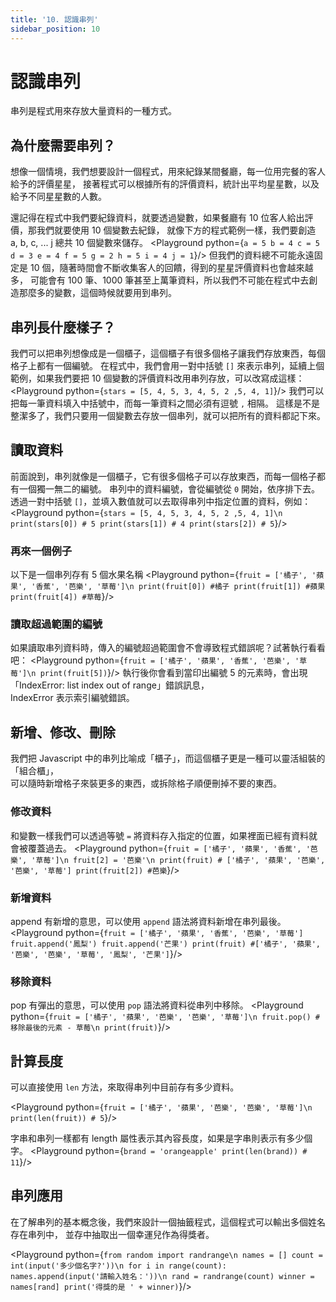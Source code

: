 ```yaml
---
title: '10. 認識串列'
sidebar_position: 10
---
```


# 認識串列
串列是程式用來存放大量資料的一種方式。

## 為什麼需要串列？
想像一個情境，我們想要設計一個程式，用來紀錄某間餐廳，每一位用完餐的客人給予的評價星星，
接著程式可以根據所有的評價資料，統計出平均星星數，以及給予不同星星數的人數。

還記得在程式中我們要紀錄資料，就要透過變數，如果餐廳有 10 位客人給出評價，那我們就要使用 10 個變數去紀錄，
就像下方的程式範例一樣，我們要創造 a, b, c, ... j 總共 10 個變數來儲存。
<Playground python={`
a = 5
b = 4
c = 5
d = 3
e = 4
f = 5
g = 2
h = 5
i = 4
j = 1
`}/>
但我們的資料總不可能永遠固定是 10 個，隨著時間會不斷收集客人的回饋，得到的星星評價資料也會越來越多，
可能會有 100 筆、1000 筆甚至上萬筆資料，所以我們不可能在程式中去創造那麼多的變數，這個時候就要用到串列。

## 串列長什麼樣子？
我們可以把串列想像成是一個櫃子，這個櫃子有很多個格子讓我們存放東西，每個格子上都有一個編號。
在程式中，我們會用一對中括號 `[]` 來表示串列，延續上個範例，如果我們要把 10 個變數的評價資料改用串列存放，可以改寫成這樣：
<Playground python={`
stars = [5, 4, 5, 3, 4, 5, 2 ,5, 4, 1]
`}/>
我們可以把每一筆資料填入中括號中，而每一筆資料之間必須有逗號 `,` 相隔。
這樣是不是整潔多了，我們只要用一個變數去存放一個串列，就可以把所有的資料都記下來。

## 讀取資料
前面說到，串列就像是一個櫃子，它有很多個格子可以存放東西，而每一個格子都有一個獨一無二的編號。
串列中的資料編號，會從編號從 `0` 開始，依序排下去。
透過一對中括號 `[]`，並填入數值就可以去取得串列中指定位置的資料，例如：
<Playground python={`
stars = [5, 4, 5, 3, 4, 5, 2 ,5, 4, 1]\n
print(stars[0]) # 5
print(stars[1]) # 4
print(stars[2]) # 5
`}/>

### 再來一個例子
以下是一個串列存有 5 個水果名稱
<Playground python={`
fruit = ['橘子', '蘋果', '香蕉', '芭樂', '草莓']\n
print(fruit[0]) #橘子
print(fruit[1]) #蘋果
print(fruit[4]) #草莓
`}/>

### 讀取超過範圍的編號
如果讀取串列資料時，傳入的編號超過範圍會不會導致程式錯誤呢？試著執行看看吧：
<Playground python={`
fruit = ['橘子', '蘋果', '香蕉', '芭樂', '草莓']\n
print(fruit[5])
`}/>
執行後你會看到當印出編號 5 的元素時，會出現「IndexError: list index out of range」錯誤訊息，<br/>
IndexError 表示索引編號錯誤。

## 新增、修改、刪除
我們把 Javascript 中的串列比喻成「櫃子」，而這個櫃子更是一種可以靈活組裝的「組合櫃」，<br/>
可以隨時新增格子來裝更多的東西，或拆除格子順便刪掉不要的東西。

### 修改資料
和變數一樣我們可以透過等號 `=` 將資料存入指定的位置，如果裡面已經有資料就會被覆蓋過去。
<Playground python={`
fruit = ['橘子', '蘋果', '香蕉', '芭樂', '草莓']\n
fruit[2] = '芭樂'\n
print(fruit) # ['橘子', '蘋果', '芭樂', '芭樂', '草莓']
print(fruit[2]) #芭樂
`}/>

### 新增資料
append 有新增的意思，可以使用 `append` 語法將資料新增在串列最後。
<Playground python={`
fruit = ['橘子', '蘋果', '香蕉', '芭樂', '草莓']
fruit.append('鳳梨')
fruit.append('芒果')
print(fruit) #['橘子', '蘋果', '芭樂', '芭樂', '草莓', '鳳梨', '芒果']
`}/>

### 移除資料
pop 有彈出的意思，可以使用 `pop` 語法將資料從串列中移除。
<Playground python={`
fruit = ['橘子', '蘋果', '芭樂', '芭樂', '草莓']\n
fruit.pop() #移除最後的元素 - 草莓\n
print(fruit)
`}/>

## 計算長度
可以直接使用 `len` 方法，來取得串列中目前存有多少資料。

<Playground python={`
fruit = ['橘子', '蘋果', '芭樂', '芭樂', '草莓']\n
print(len(fruit)) # 5
`}/>

字串和串列一樣都有 length 屬性表示其內容長度，如果是字串則表示有多少個字。
<Playground python={`
brand = 'orangeapple'
print(len(brand)) # 11
`}/>

## 串列應用
在了解串列的基本概念後，我們來設計一個抽籤程式，這個程式可以輸出多個姓名存在串列中，
並存中抽取出一個幸運兒作為得獎者。

<Playground python={`
from random import randrange\n
names = []
count = int(input('多少個名字?'))\n
for i in range(count):
  names.append(input('請輸入姓名：'))\n
rand = randrange(count)
winner = names[rand]
print('得獎的是 ' + winner)
`}/>